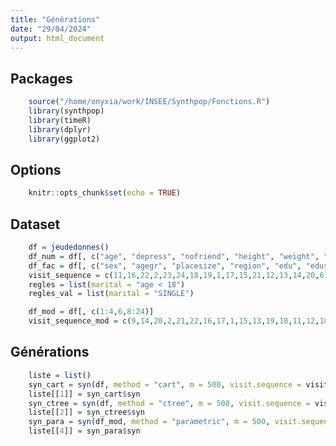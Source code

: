 ```yaml
---
title: "Générations"
date: "29/04/2024"
output: html_document
---
```


## Packages
```r
    source("/home/onyxia/work/INSEE/Synthpop/Fonctions.R")
    library(synthpop)
    library(timeR)
    library(dplyr)
    library(ggplot2)
```

## Options
```r
    knitr::opts_chunk$set(echo = TRUE)
```

## Dataset
```r
    df = jeudedonnes()
    df_num = df[, c("age", "depress", "nofriend", "height", "weight", "bmi")]
    df_fac = df[, c("sex", "agegr", "placesize", "region", "edu", "eduspec", "socprof", "marital", "ls", "trust", "trustfam", "trustneigh", "sport", "smoke", "alcsol", "wkabint", "englang")]
    visit_sequence = c(11,16,22,2,23,24,18,19,1,17,15,21,12,13,14,20,6,3,9,4,10,8,5,7)
    regles = list(marital = "age < 18")
    regles_val = list(marital = "SINGLE")

    df_mod = df[, c(1:4,6,8:24)]
    visit_sequence_mod = c(9,14,20,2,21,22,16,17,1,15,13,19,10,11,12,18,5,3,7,4,8,6)
```

## Générations
```r
    liste = list()
    syn_cart = syn(df, method = "cart", m = 500, visit.sequence = visit_sequence, rules = regles, rvalues = regles_val, seed = i)
    liste[[1]] = syn_cart$syn
    syn_ctree = syn(df, method = "ctree", m = 500, visit.sequence = visit_sequence, rules = regles, rvalues = regles_val, seed = i)
    liste[[2]] = syn_ctree$syn
    syn_para = syn(df_mod, method = "parametric", m = 500, visit.sequence = visit_sequence_mod, rules = regles, rvalues = regles_val, seed = i)
    liste[[4]] = syn_para$syn
```